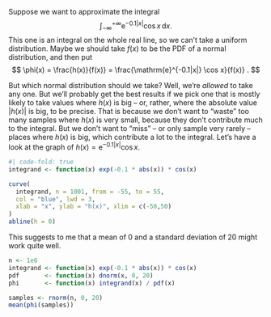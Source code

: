 Suppose we want to approximate the integral $$ \int_{-\infty}^{+\infty}
\mathrm{e}^{-0.1|x|} \cos x \, \mathrm{d}x . $$ This one is an integral on the whole real line, so we can't take a uniform distribution. Maybe we should take $f(x)$ to be the PDF of a normal distribution, and then put $$ \phi(x) = \frac{h(x)}{f(x)} = \frac{\mathrm{e}^{-0.1|x|} \cos x}{f(x)} . $$

But which normal distribution should we take? Well, we're *allowed* to take any one. But we'll probably get the best results if we pick one that is mostly likely to take values where $h(x)$ is big -- or, rather, where the absolute value $|h(x)|$ is big, to be precise. That is because we don't want to "waste" too many samples where $h(x)$ is very small, because they don't contribute much to the integral. But we don't want to "miss" -- or only sample very rarely -- places where $h(x)$ is big, which contribute a lot to the integral. Let's have a look at the graph of $h(x) = \mathrm{e}^{-0.1|x|} \cos x$.

```r
#| code-fold: true
integrand <- function(x) exp(-0.1 * abs(x)) * cos(x)

curve(
  integrand, n = 1001, from = -55, to = 55,
  col = "blue", lwd = 3,
  xlab = "x", ylab = "h(x)", xlim = c(-50,50)
)
abline(h = 0)
```

This suggests to me that a mean of 0 and a standard deviation of 20 might work quite well.

```r
n <- 1e6
integrand <- function(x) exp(-0.1 * abs(x)) * cos(x)
pdf       <- function(x) dnorm(x, 0, 20)
phi       <- function(x) integrand(x) / pdf(x)

samples <- rnorm(n, 0, 20)
mean(phi(samples))
```
